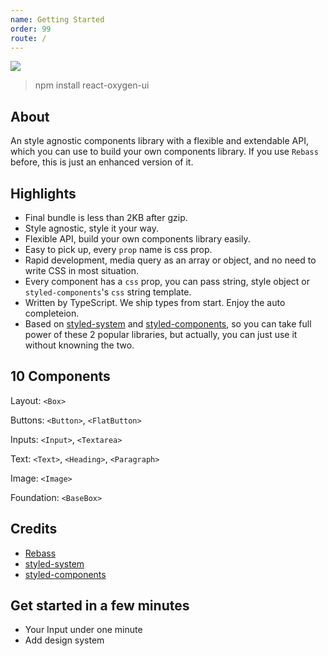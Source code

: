 ```yaml
---
name: Getting Started
order: 99
route: /
---
```



![](https://github.com/Albert-Gao/react-oxygen-ui/raw/master/docs/assets/logo.png)

> npm install react-oxygen-ui

## About

An style agnostic components library with a flexible and extendable API, which you can use to build your own components library. If you use `Rebass` before, this is just an enhanced version of it.

## Highlights

- Final bundle is less than 2KB after gzip.
- Style agnostic, style it your way.
- Flexible API, build your own components library easily.
- Easy to pick up, every `prop` name is css prop.
- Rapid development, media query as an array or object, and no need to write CSS in most situation.
- Every component has a `css` prop, you can pass string, style object or `styled-components`'s `css` string template.
- Written by TypeScript. We ship types from start. Enjoy the auto completeion.
- Based on <a href="https://github.com/styled-system/styled-system" target="_blank">styled-system</a> and <a href="https://www.styled-components.com/" target="_blank">styled-components</a>, so you can take full power of these 2 popular libraries, but actually, you can just use it without knowning the two.

## 10 Components

Layout: `<Box>`

Buttons: `<Button>`, `<FlatButton>`

Inputs: `<Input>`, `<Textarea>`

Text: `<Text>`, `<Heading>`, `<Paragraph>`

Image: `<Image>`

Foundation: `<BaseBox>`

## Credits

- <a href="https://rebassjs.org/" target="_blank">Rebass</a>
- <a href="https://github.com/styled-system/styled-system" target="_blank">styled-system</a>
- <a href="https://www.styled-components.com/" target="_blank">styled-components</a>

## Get started in a few minutes

- <Link to="/docs-1-tutorials-1-1-1min-get-start">
    Your Input under one minute
  </Link>
- <Link to="/docs-1-tutorials-1-2-add-design-system">Add design system</Link>
